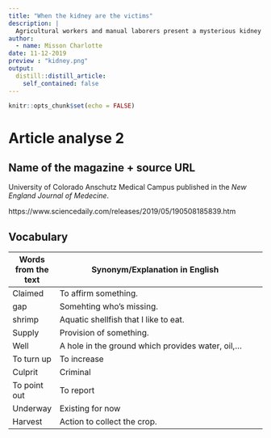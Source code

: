 ```yaml
---
title: "When the kidney are the victims"
description: |
  Agricultural workers and manual laborers present a mysterious kidney desease.
author:
  - name: Misson Charlotte
date: 11-12-2019
preview : "kidney.png"
output:
  distill::distill_article:
    self_contained: false
---
```


```r
knitr::opts_chunk$set(echo = FALSE)
```

# Article analyse 2

## Name of the magazine + source URL

University of Colorado Anschutz Medical Campus published in the *New England Journal of Medecine*. 

https://www.sciencedaily.com/releases/2019/05/190508185839.htm

## Vocabulary



| Words from the text     | Synonym/Explanation in English                                                                                       |     |
| ----------------------- | -------------------------------------------------------------------------------------------------------------------- | --- |
| Claimed                 | To affirm something.                                                                                                  |     |
| gap                     | Somehting who's missing.                                                                                              |     |
| shrimp                  | Aquatic shellfish that I like to eat.                                                                                 |     |
| Supply                  | Provision of something.                                                                                               |     |
| Well                    | A hole in the ground which provides water, oil,...                                                                    |     |
| To turn up              | To increase                                                                                                           |     |
| Culprit                 | Criminal                                                                                                              |     |
| To point out            | To report                                                                                                             |     |
| Underway                | Existing for now                                                                                                      |     |
| Harvest                 | Action to collect the crop.                                                                                           |     |





